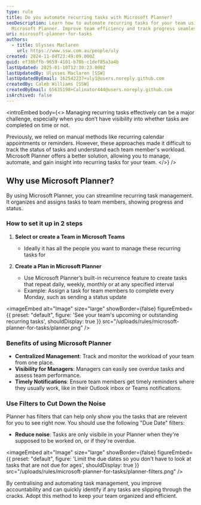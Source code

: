 ```yaml
---
type: rule
title: Do you automate recurring tasks with Microsoft Planner?
seoDescription: Learn how to automate recurring tasks for your team using
  Microsoft Planner. Improve team efficiency and track progress seamlessly.
uri: microsoft-planner-for-tasks
authors:
  - title: Ulysses Maclaren
    url: https://www.ssw.com.au/people/uly
created: 2024-11-04T23:49:09.000Z
guid: ef38bffb-9659-4101-b70b-c1def85a3a4b
lastUpdated: 2025-01-10T12:30:23.000Z
lastUpdatedBy: Ulysses Maclaren [SSW]
lastUpdatedByEmail: 162542237+uly1@users.noreply.github.com
createdBy: Caleb Williams [SSW]
createdByEmail: 65635198+Calinator444@users.noreply.github.com
isArchived: false
---
```

<introEmbed
  body={<>
Managing recurring tasks effectively can be a major challenge, especially when you don’t have visibility into whether tasks are completed on time or not.

Previously, we relied on manual methods like recurring calendar appointments or reminders. However, these approaches made it difficult to track the status of tasks and understand each team member's workload. Microsoft Planner offers a better solution, allowing you to manage, automate, and gain insight into recurring tasks for your team.
  </>}
/>
## Why use Microsoft Planner?

By using Microsoft Planner, you can streamline recurring task management. It organizes and assigns tasks to team members, showing progress and status.

### How to set it up in 2 steps

1. **Select or create a Team in Microsoft Teams**

   * Ideally it has all the people you want to manage these recurring tasks for

2. **Create a Plan in Microsoft Planner**

   * Use Microsoft Planner’s built-in recurrence feature to create tasks that repeat daily, weekly, monthly or at any specified interval
   * Example: Assign a task for team members to complete every Monday, such as sending a status update


<imageEmbed
  alt="Image"
  size="large"
  showBorder={false}
  figureEmbed={{
    preset: "default",
    figure: 'See your team\'s upcoming or outstanding recurring tasks',
    shouldDisplay: true
  }}
  src="/uploads/rules/microsoft-planner-for-tasks/planner.png"
/>

### Benefits of using Microsoft Planner

* **Centralized Management**: Track and monitor the workload of your team from one place.
* **Visibility for Managers**: Managers can easily see overdue tasks and assess team performance.
* **Timely Notifications**: Ensure team members get timely reminders where they usually work, like in their Outlook inbox or Teams notifications.

### Use Filters to Cut Down the Noise

Planner has filters that can help only show you the tasks that are relevent for you to see right now. You should use the following "Due Date" filters:

* **Reduce noise**: Tasks are only visibile in your Planner when they're supposed to be worked on, or if they're overdue.


<imageEmbed
  alt="Image"
  size="large"
  showBorder={false}
  figureEmbed={{
    preset: "default",
    figure: 'Limit the due dates so you don\'t have to look at tasks that are not due for ages',
    shouldDisplay: true
  }}
  src="/uploads/rules/microsoft-planner-for-tasks/planner-filters.png"
/>

By centralising and automating task management, you improve accountability and can quickly identify if any tasks are slipping through the cracks. Adopt this method to keep your team organized and efficient.
